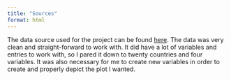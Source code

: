 ```yaml
---
title: "Sources"
format: html
---
```


The data source used for the project can be found [here](https://www.kaggle.com/datasets/surajjha101/countries-olympics-medals-since-1896/data). The data was very clean and straight-forward to work with. It did have a lot of variables and entries to work with, so I pared it down to twenty countries and four variables. It was also necessary for me to create new variables in order to create and properly depict the plot I wanted. 